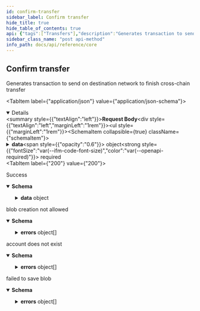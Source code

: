 ```yaml
---
id: confirm-transfer
sidebar_label: Confirm transfer
hide_title: true
hide_table_of_contents: true
api: {"tags":["Transfers"],"description":"Generates transaction to send on destination network to finish cross-chain transfer","operationId":"confirmTransfer","responses":{"200":{"description":"Success","content":{"application/json":{"schema":{"type":"object","properties":{"data":{"allOf":[{"type":"object","required":["id","type"],"properties":{"id":{"type":"string"},"type":{"type":"string","enum":["transaction"]}}},{"type":"object","required":["attributes"],"properties":{"attributes":{"type":"object","required":["encoded_tx"],"properties":{"encoded_tx":{"type":"string"}}}}}]}}}}}},"401":{"description":"blob creation not allowed","content":{"application/vnd.api+json":{"schema":{"description":"Standard JSON:API error","type":"object","required":["errors"],"properties":{"errors":{"type":"array","description":"Non empty array of errors occurred during request processing","items":{"type":"object","required":["title","status"],"properties":{"title":{"type":"string","description":"Title is a short, human-readable summary of the problem","example":"Bad Request"},"detail":{"type":"string","description":"Detail is a human-readable explanation specific to this occurrence of the problem","example":"Request body was expected"},"status":{"type":"integer","description":"Status is the HTTP status code applicable to this problem","example":400,"enum":[400,401,403,404,409,500]}}}}}}}}},"404":{"description":"account does not exist","content":{"application/vnd.api+json":{"schema":{"description":"Standard JSON:API error","type":"object","required":["errors"],"properties":{"errors":{"type":"array","description":"Non empty array of errors occurred during request processing","items":{"type":"object","required":["title","status"],"properties":{"title":{"type":"string","description":"Title is a short, human-readable summary of the problem","example":"Bad Request"},"detail":{"type":"string","description":"Detail is a human-readable explanation specific to this occurrence of the problem","example":"Request body was expected"},"status":{"type":"integer","description":"Status is the HTTP status code applicable to this problem","example":400,"enum":[400,401,403,404,409,500]}}}}}}}}},"500":{"description":"failed to save blob","content":{"application/vnd.api+json":{"schema":{"description":"Standard JSON:API error","type":"object","required":["errors"],"properties":{"errors":{"type":"array","description":"Non empty array of errors occurred during request processing","items":{"type":"object","required":["title","status"],"properties":{"title":{"type":"string","description":"Title is a short, human-readable summary of the problem","example":"Bad Request"},"detail":{"type":"string","description":"Detail is a human-readable explanation specific to this occurrence of the problem","example":"Request body was expected"},"status":{"type":"integer","description":"Status is the HTTP status code applicable to this problem","example":400,"enum":[400,401,403,404,409,500]}}}}}}}}}},"requestBody":{"content":{"application/json":{"schema":{"type":"object","required":["data"],"properties":{"data":{"type":"object","required":["token_id","network_from","network_to","tx_hash","nft_id","address_from","address_to"],"properties":{"address_to":{"type":"string"},"address_from":{"type":"string"},"token_id":{"type":"string"},"network_from":{"type":"string"},"network_to":{"type":"string"},"nft_id":{"type":"string"},"tx_hash":{"type":"string"}}}}}}}},"method":"post","path":"/v1/transfers/confirm","servers":[{"url":"https://api.demo.tokend.io","description":"TokenD Developer Environment"}],"jsonRequestBodyExample":{"data":{"address_to":"string","address_from":"string","token_id":"string","network_from":"string","network_to":"string","nft_id":"string","tx_hash":"string"}},"info":{"version":"1.0.0","title":"core","description":""},"postman":{"name":"Confirm transfer","description":{"content":"Generates transaction to send on destination network to finish cross-chain transfer","type":"text/plain"},"url":{"path":["v1","transfers","confirm"],"host":["{{baseUrl}}"],"query":[],"variable":[]},"header":[{"key":"Content-Type","value":"application/json"},{"key":"Accept","value":"application/json"}],"method":"POST","body":{"mode":"raw","raw":"\"\"","options":{"raw":{"language":"json"}}}}}
sidebar_class_name: "post api-method"
info_path: docs/api/reference/core
---
```



## Confirm transfer



Generates transaction to send on destination network to finish cross-chain transfer

<MimeTabs><TabItem label={"application/json"} value={"application/json-schema"}><details style={{}} data-collapsed={false} open={true}><summary style={{"textAlign":"left"}}><strong>Request Body</strong></summary><div style={{"textAlign":"left","marginLeft":"1rem"}}></div><ul style={{"marginLeft":"1rem"}}><SchemaItem collapsible={true} className={"schemaItem"}><details style={{}}><summary style={{}}><strong>data</strong><span style={{"opacity":"0.6"}}> object</span><strong style={{"fontSize":"var(--ifm-code-font-size)","color":"var(--openapi-required)"}}> required</strong></summary><div style={{"marginLeft":"1rem"}}><SchemaItem collapsible={false} name={"address_to"} required={true} schemaDescription={undefined} schemaName={"string"} qualifierMessage={undefined} defaultValue={undefined}></SchemaItem><SchemaItem collapsible={false} name={"address_from"} required={true} schemaDescription={undefined} schemaName={"string"} qualifierMessage={undefined} defaultValue={undefined}></SchemaItem><SchemaItem collapsible={false} name={"token_id"} required={true} schemaDescription={undefined} schemaName={"string"} qualifierMessage={undefined} defaultValue={undefined}></SchemaItem><SchemaItem collapsible={false} name={"network_from"} required={true} schemaDescription={undefined} schemaName={"string"} qualifierMessage={undefined} defaultValue={undefined}></SchemaItem><SchemaItem collapsible={false} name={"network_to"} required={true} schemaDescription={undefined} schemaName={"string"} qualifierMessage={undefined} defaultValue={undefined}></SchemaItem><SchemaItem collapsible={false} name={"nft_id"} required={true} schemaDescription={undefined} schemaName={"string"} qualifierMessage={undefined} defaultValue={undefined}></SchemaItem><SchemaItem collapsible={false} name={"tx_hash"} required={true} schemaDescription={undefined} schemaName={"string"} qualifierMessage={undefined} defaultValue={undefined}></SchemaItem></div></details></SchemaItem></ul></details></TabItem></MimeTabs><div><ApiTabs><TabItem label={"200"} value={"200"}><div>

Success

</div><div><MimeTabs groupId={"mime-type"}><TabItem label={"application/json"} value={"application/json"}><SchemaTabs groupId={"schema-tabs"}><TabItem label={"Schema"} value={"Schema"}><details style={{}} data-collapsed={false} open={true}><summary style={{"textAlign":"left"}}><strong>Schema</strong></summary><div style={{"textAlign":"left","marginLeft":"1rem"}}></div><ul style={{"marginLeft":"1rem"}}><SchemaItem collapsible={true} className={"schemaItem"}><details style={{}}><summary style={{}}><strong>data</strong><span style={{"opacity":"0.6"}}> object</span></summary><div style={{"marginLeft":"1rem"}}><SchemaItem collapsible={false} name={"id"} required={false} schemaDescription={undefined} schemaName={"string"} qualifierMessage={undefined} defaultValue={undefined}></SchemaItem><SchemaItem collapsible={false} name={"type"} required={false} schemaDescription={undefined} schemaName={"string"} qualifierMessage={"**Possible values:** [`transaction`]"} defaultValue={undefined}></SchemaItem><SchemaItem collapsible={true} className={"schemaItem"}><details style={{}}><summary style={{}}><strong>attributes</strong><span style={{"opacity":"0.6"}}> object</span></summary><div style={{"marginLeft":"1rem"}}><SchemaItem collapsible={false} name={"encoded_tx"} required={false} schemaDescription={undefined} schemaName={"string"} qualifierMessage={undefined} defaultValue={undefined}></SchemaItem></div></details></SchemaItem></div></details></SchemaItem></ul></details></TabItem><TabItem label={"Example (from schema)"} value={"Example (from schema)"}><ResponseSamples responseExample={"{\n  \"data\": {\n    \"id\": \"string\",\n    \"type\": \"transaction\",\n    \"attributes\": {\n      \"encoded_tx\": \"string\"\n    }\n  }\n}"} language={"json"}></ResponseSamples></TabItem></SchemaTabs></TabItem></MimeTabs></div></TabItem><TabItem label={"401"} value={"401"}><div>

blob creation not allowed

</div><div><MimeTabs groupId={"mime-type"}><TabItem label={"application/vnd.api+json"} value={"application/vnd.api+json"}><SchemaTabs groupId={"schema-tabs"}><TabItem label={"Schema"} value={"Schema"}><details style={{}} data-collapsed={false} open={true}><summary style={{"textAlign":"left"}}><strong>Schema</strong></summary><div style={{"textAlign":"left","marginLeft":"1rem"}}></div><ul style={{"marginLeft":"1rem"}}><SchemaItem collapsible={true} className={"schemaItem"}><details style={{}}><summary style={{}}><strong>errors</strong><span style={{"opacity":"0.6"}}> object[]</span></summary><div style={{"marginLeft":"1rem"}}><div style={{"marginTop":".5rem","marginBottom":".5rem"}}>

Non empty array of errors occurred during request processing

</div><SchemaItem collapsible={false} name={"title"} required={false} schemaDescription={"Title is a short, human-readable summary of the problem"} schemaName={"string"} qualifierMessage={undefined} defaultValue={undefined}></SchemaItem><SchemaItem collapsible={false} name={"detail"} required={false} schemaDescription={"Detail is a human-readable explanation specific to this occurrence of the problem"} schemaName={"string"} qualifierMessage={undefined} defaultValue={undefined}></SchemaItem><SchemaItem collapsible={false} name={"status"} required={false} schemaDescription={"Status is the HTTP status code applicable to this problem"} schemaName={"integer"} qualifierMessage={"**Possible values:** [`400`, `401`, `403`, `404`, `409`, `500`]"} defaultValue={undefined}></SchemaItem></div></details></SchemaItem></ul></details></TabItem><TabItem label={"Example (from schema)"} value={"Example (from schema)"}><ResponseSamples responseExample={"{\n  \"errors\": [\n    {\n      \"title\": \"string\",\n      \"detail\": \"string\",\n      \"status\": 400\n    }\n  ]\n}"} language={"json"}></ResponseSamples></TabItem></SchemaTabs></TabItem></MimeTabs></div></TabItem><TabItem label={"404"} value={"404"}><div>

account does not exist

</div><div><MimeTabs groupId={"mime-type"}><TabItem label={"application/vnd.api+json"} value={"application/vnd.api+json"}><SchemaTabs groupId={"schema-tabs"}><TabItem label={"Schema"} value={"Schema"}><details style={{}} data-collapsed={false} open={true}><summary style={{"textAlign":"left"}}><strong>Schema</strong></summary><div style={{"textAlign":"left","marginLeft":"1rem"}}></div><ul style={{"marginLeft":"1rem"}}><SchemaItem collapsible={true} className={"schemaItem"}><details style={{}}><summary style={{}}><strong>errors</strong><span style={{"opacity":"0.6"}}> object[]</span></summary><div style={{"marginLeft":"1rem"}}><div style={{"marginTop":".5rem","marginBottom":".5rem"}}>

Non empty array of errors occurred during request processing

</div><SchemaItem collapsible={false} name={"title"} required={false} schemaDescription={"Title is a short, human-readable summary of the problem"} schemaName={"string"} qualifierMessage={undefined} defaultValue={undefined}></SchemaItem><SchemaItem collapsible={false} name={"detail"} required={false} schemaDescription={"Detail is a human-readable explanation specific to this occurrence of the problem"} schemaName={"string"} qualifierMessage={undefined} defaultValue={undefined}></SchemaItem><SchemaItem collapsible={false} name={"status"} required={false} schemaDescription={"Status is the HTTP status code applicable to this problem"} schemaName={"integer"} qualifierMessage={"**Possible values:** [`400`, `401`, `403`, `404`, `409`, `500`]"} defaultValue={undefined}></SchemaItem></div></details></SchemaItem></ul></details></TabItem><TabItem label={"Example (from schema)"} value={"Example (from schema)"}><ResponseSamples responseExample={"{\n  \"errors\": [\n    {\n      \"title\": \"string\",\n      \"detail\": \"string\",\n      \"status\": 400\n    }\n  ]\n}"} language={"json"}></ResponseSamples></TabItem></SchemaTabs></TabItem></MimeTabs></div></TabItem><TabItem label={"500"} value={"500"}><div>

failed to save blob

</div><div><MimeTabs groupId={"mime-type"}><TabItem label={"application/vnd.api+json"} value={"application/vnd.api+json"}><SchemaTabs groupId={"schema-tabs"}><TabItem label={"Schema"} value={"Schema"}><details style={{}} data-collapsed={false} open={true}><summary style={{"textAlign":"left"}}><strong>Schema</strong></summary><div style={{"textAlign":"left","marginLeft":"1rem"}}></div><ul style={{"marginLeft":"1rem"}}><SchemaItem collapsible={true} className={"schemaItem"}><details style={{}}><summary style={{}}><strong>errors</strong><span style={{"opacity":"0.6"}}> object[]</span></summary><div style={{"marginLeft":"1rem"}}><div style={{"marginTop":".5rem","marginBottom":".5rem"}}>

Non empty array of errors occurred during request processing

</div><SchemaItem collapsible={false} name={"title"} required={false} schemaDescription={"Title is a short, human-readable summary of the problem"} schemaName={"string"} qualifierMessage={undefined} defaultValue={undefined}></SchemaItem><SchemaItem collapsible={false} name={"detail"} required={false} schemaDescription={"Detail is a human-readable explanation specific to this occurrence of the problem"} schemaName={"string"} qualifierMessage={undefined} defaultValue={undefined}></SchemaItem><SchemaItem collapsible={false} name={"status"} required={false} schemaDescription={"Status is the HTTP status code applicable to this problem"} schemaName={"integer"} qualifierMessage={"**Possible values:** [`400`, `401`, `403`, `404`, `409`, `500`]"} defaultValue={undefined}></SchemaItem></div></details></SchemaItem></ul></details></TabItem><TabItem label={"Example (from schema)"} value={"Example (from schema)"}><ResponseSamples responseExample={"{\n  \"errors\": [\n    {\n      \"title\": \"string\",\n      \"detail\": \"string\",\n      \"status\": 400\n    }\n  ]\n}"} language={"json"}></ResponseSamples></TabItem></SchemaTabs></TabItem></MimeTabs></div></TabItem></ApiTabs></div>
      